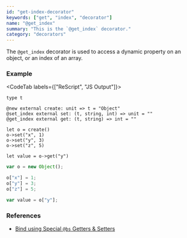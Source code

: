 ```yaml
---
id: "get-index-decorator"
keywords: ["get", "index", "decorator"]
name: "@get_index"
summary: "This is the `@get_index` decorator."
category: "decorators"
---
```


The `@get_index` decorator is used to access a dynamic property on an object,
or an index of an array.

### Example

<CodeTab labels={["ReScript", "JS Output"]}>

```res
type t

@new external create: unit => t = "Object"
@set_index external set: (t, string, int) => unit = ""
@get_index external get: (t, string) => int = ""

let o = create()
o->set("x", 1)
o->set("y", 3)
o->set("z", 5)

let value = o->get("y")
```

```js
var o = new Object();

o["x"] = 1;
o["y"] = 3;
o["z"] = 5;

var value = o["y"];
```

</CodeTab>

### References

- [Bind using Special `@bs` Getters & Setters](/docs/manual/latest/bind-to-js-object#bind-using-special-bs-getters--setters)
